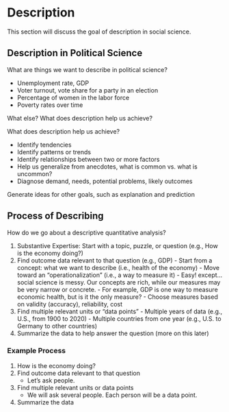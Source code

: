 # Description {#description}

This section will discuss the goal of description in social science.


## Description in Political Science

What are things we want to describe in political science?

  - Unemployment rate, GDP
  - Voter turnout, vote share for a party in an election 
  - Percentage of women in the labor force
  - Poverty rates over time

What else? What does description help us achieve?

What does description help us achieve?

  - Identify tendencies
  - Identify patterns or trends
  - Identify relationships between two or more factors
  - Help us generalize from anecdotes, what is common vs. what is uncommon?
  - Diagnose demand, needs, potential problems, likely outcomes 
  
Generate ideas for other goals, such as explanation and prediction

## Process of Describing

How do we go about a descriptive quantitative analysis?

  1. Substantive Expertise: Start with a topic, puzzle, or question (e.g., How is the economy doing?)
  2. Find outcome data relevant to that question (e.g., GDP)
    - Start from a concept: what we want to describe (i.e., health of the
economy)
    - Move toward an "operationalization" (i.e., a way to measure it)
    - Easy! except... social science is messy. Our concepts are rich, while
our measures may be very narrow or concrete.
    - For example, GDP is one way to measure economic health, but is it
the only measure?
    - Choose measures based on validity (accuracy), reliability, cost
  3. Find multiple relevant units or "data points"
    - Multiple years of data (e.g., U.S., from 1900 to 2020)
    - Multiple countries from one year (e.g., U.S. to Germany to other
countries)
  4. Summarize the data to help answer the question (more on this later)
  
### Example Process

  1. How is the economy doing?
  2. Find outcome data relevant to that question 
      - Let's ask people.
  3. Find multiple relevant units or data points
      - We will ask several people. Each person will be a data point.
  4. Summarize the data


